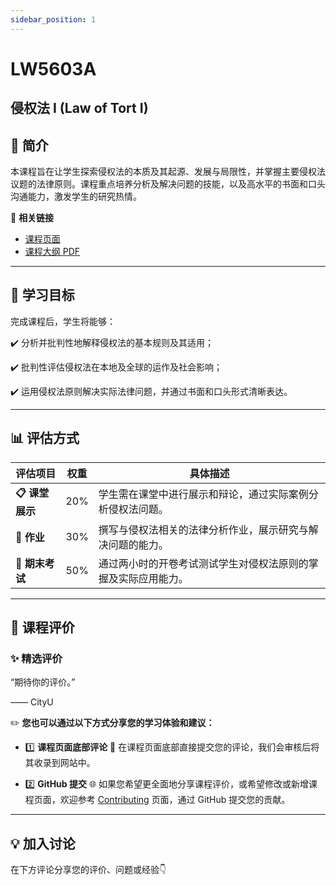 ```yaml
---
sidebar_position: 1
---
```


# LW5603A
## 侵权法 I (Law of Tort I)

## **📘 简介**
本课程旨在让学生探索侵权法的本质及其起源、发展与局限性，并掌握主要侵权法议题的法律原则。课程重点培养分析及解决问题的技能，以及高水平的书面和口头沟通能力，激发学生的研究热情。

🔗 **相关链接**
- [课程页面](https://www.cityu.edu.hk/catalogue/pg/202425/course/LW5603A.htm)
- [课程大纲 PDF](https://www.cityu.edu.hk/catalogue/pg/202425/course/LW5603A.pdf)

---

## **🎯 学习目标**

完成课程后，学生将能够：

✔️ 分析并批判性地解释侵权法的基本规则及其适用；

✔️ 批判性评估侵权法在本地及全球的运作及社会影响；

✔️ 运用侵权法原则解决实际法律问题，并通过书面和口头形式清晰表达。

---

## **📊 评估方式**

| **评估项目**         | **权重** | **具体描述**                                                                                       |
|---------------------|---------|---------------------------------------------------------------------------------------------------|
| **📋 课堂展示**       | 20%     | 学生需在课堂中进行展示和辩论，通过实际案例分析侵权法问题。                                                |
| **📂 作业**           | 30%     | 撰写与侵权法相关的法律分析作业，展示研究与解决问题的能力。                                                  |
| **📂 期末考试**       | 50%     | 通过两小时的开卷考试测试学生对侵权法原则的掌握及实际应用能力。                                              |

---

## **💬 课程评价**

### ✨ **精选评价**
<div className={commentStyles.commentBox}>
    <p className={commentStyles.commentText}>
        “期待你的评价。”
    </p>
    <p className={commentStyles.commentAuthor}>—— CityU</p>
</div>

✏️ **您也可以通过以下方式分享您的学习体验和建议：**

- 1️⃣ **课程页面底部评论**
💬 在课程页面底部直接提交您的评论，我们会审核后将其收录到网站中。

- 2️⃣ **GitHub 提交**
🌐 如果您希望更全面地分享课程评价，或希望修改或新增课程页面，欢迎参考 [Contributing](https://penjc.github.io/cityU-navigator/contributing) 页面，通过 GitHub 提交您的贡献。

---

## **💡 加入讨论**

在下方评论分享您的评价、问题或经验👇
<Utterances />
